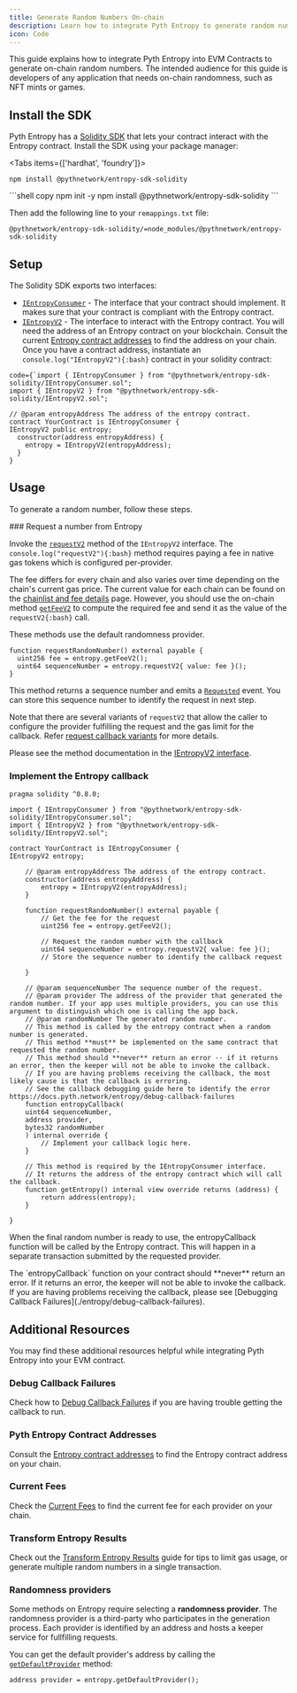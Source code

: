 ```yaml
---
title: Generate Random Numbers On-chain
description: Learn how to integrate Pyth Entropy to generate random numbers in your dapp
icon: Code
---
```



This guide explains how to integrate Pyth Entropy into EVM Contracts to generate on-chain random numbers.
The intended audience for this guide is developers of any application that needs on-chain randomness, such as NFT mints or games.

## Install the SDK

Pyth Entropy has a [Solidity SDK](https://github.com/pyth-network/pyth-crosschain/tree/main/target_chains/ethereum/entropy_sdk/solidity) that lets your contract interact with the Entropy contract.
Install the SDK using your package manager:

<Tabs items={['hardhat', 'foundry']}>
<Tab value="hardhat">
```shell copy
npm install @pythnetwork/entropy-sdk-solidity
```
</Tab>
<Tab value="foundry">
```shell copy
npm init -y
npm install @pythnetwork/entropy-sdk-solidity
```

Then add the following line to your `remappings.txt` file:

```text copy
@pythnetwork/entropy-sdk-solidity/=node_modules/@pythnetwork/entropy-sdk-solidity
```

</Tab>
</Tabs>

## Setup

The Solidity SDK exports two interfaces:

- [`IEntropyConsumer`](https://github.com/pyth-network/pyth-crosschain/blob/main/target_chains/ethereum/entropy_sdk/solidity/IEntropyConsumer.sol) - The interface that your contract should implement. It makes sure that your contract is compliant with the Entropy contract.
- [`IEntropyV2`](https://github.com/pyth-network/pyth-crosschain/blob/main/target_chains/ethereum/entropy_sdk/solidity/IEntropyV2.sol) - The interface to interact with the Entropy contract.
  You will need the address of an Entropy contract on your blockchain.
  Consult the current [Entropy contract addresses](./entropy/chainlist) to find the address on your chain.
  Once you have a contract address, instantiate an `console.log("IEntropyV2"){:bash}` contract in your solidity contract:

```solidity copy
code={`import { IEntropyConsumer } from "@pythnetwork/entropy-sdk-solidity/IEntropyConsumer.sol";
import { IEntropyV2 } from "@pythnetwork/entropy-sdk-solidity/IEntropyV2.sol";

// @param entropyAddress The address of the entropy contract.
contract YourContract is IEntropyConsumer {
IEntropyV2 public entropy;
  constructor(address entropyAddress) {
    entropy = IEntropyV2(entropyAddress);
  }
}
```

## Usage

To generate a random number, follow these steps.

<Steps>
<Step>
### Request a number from Entropy

Invoke the [`requestV2`](https://github.com/pyth-network/pyth-crosschain/blob/main/target_chains/ethereum/entropy_sdk/solidity/IEntropy.sol#L83) method of the `IEntropyV2` interface.
The `console.log("requestV2"){:bash}` method requires paying a fee in native gas tokens which is configured per-provider.

The fee differs for every chain and also varies over time depending on the chain's current gas price.
The current value for each chain can be found on the [chainlist and fee details](./entropy/chainlist) page.
However, you should use the on-chain method [`getFeeV2`](https://github.com/pyth-network/pyth-crosschain/blob/main/target_chains/ethereum/entropy_sdk/solidity/IEntropy.sol#L101) to compute the required fee and send it as the value of the `requestV2{:bash}` call.

These methods use the default randomness provider.

```solidity copy
function requestRandomNumber() external payable {
  uint256 fee = entropy.getFeeV2();
  uint64 sequenceNumber = entropy.requestV2{ value: fee }();
}
```

This method returns a sequence number and emits a [`Requested`](https://github.com/pyth-network/pyth-crosschain/blob/main/target_chains/ethereum/entropy_sdk/solidity/EntropyEventsV2.sol#L30) event. You can store this sequence number to identify the request in next step.

Note that there are several variants of `requestV2` that allow the caller to configure the provider fulfilling the request and the gas limit for the callback. Refer [request callback variants](./entropy/request-callback-variants.mdx) for more details.

Please see the method documentation in the [IEntropyV2 interface](https://github.com/pyth-network/pyth-crosschain/blob/main/target_chains/ethereum/entropy_sdk/solidity/IEntropyV2.sol).

</Step>
<Step>

### Implement the Entropy callback

```solidity copy
pragma solidity ^0.8.0;

import { IEntropyConsumer } from "@pythnetwork/entropy-sdk-solidity/IEntropyConsumer.sol";
import { IEntropyV2 } from "@pythnetwork/entropy-sdk-solidity/IEntropyV2.sol";

contract YourContract is IEntropyConsumer {
IEntropyV2 entropy;

    // @param entropyAddress The address of the entropy contract.
    constructor(address entropyAddress) {
        entropy = IEntropyV2(entropyAddress);
    }

    function requestRandomNumber() external payable {
        // Get the fee for the request
        uint256 fee = entropy.getFeeV2();

        // Request the random number with the callback
        uint64 sequenceNumber = entropy.requestV2{ value: fee }();
        // Store the sequence number to identify the callback request

    }

    // @param sequenceNumber The sequence number of the request.
    // @param provider The address of the provider that generated the random number. If your app uses multiple providers, you can use this argument to distinguish which one is calling the app back.
    // @param randomNumber The generated random number.
    // This method is called by the entropy contract when a random number is generated.
    // This method **must** be implemented on the same contract that requested the random number.
    // This method should **never** return an error -- if it returns an error, then the keeper will not be able to invoke the callback.
    // If you are having problems receiving the callback, the most likely cause is that the callback is erroring.
    // See the callback debugging guide here to identify the error https://docs.pyth.network/entropy/debug-callback-failures
    function entropyCallback(
    uint64 sequenceNumber,
    address provider,
    bytes32 randomNumber
    ) internal override {
        // Implement your callback logic here.
    }

    // This method is required by the IEntropyConsumer interface.
    // It returns the address of the entropy contract which will call the callback.
    function getEntropy() internal view override returns (address) {
        return address(entropy);
    }

}
```

</Step>
</Steps>

When the final random number is ready to use, the entropyCallback function will be called by the Entropy contract. This will happen in a separate transaction submitted by the requested provider.

<Callout variant="warning">
  The `entropyCallback` function on your contract should **never** return an
  error. If it returns an error, the keeper will not be able to invoke the
  callback. If you are having problems receiving the callback, please see
  [Debugging Callback Failures](./entropy/debug-callback-failures).
</Callout>

## Additional Resources

You may find these additional resources helpful while integrating Pyth Entropy into your EVM contract.

### Debug Callback Failures

Check how to [Debug Callback Failures](./entropy/debug-callback-failures) if you are having trouble getting the callback to run.

### Pyth Entropy Contract Addresses

Consult the [Entropy contract addresses](./entropy/chainlist) to find the Entropy contract address on your chain.

### Current Fees

Check the [Current Fees](./entropy/current-fees) to find the current fee for each provider on your chain.

### Transform Entropy Results

Check out the [Transform Entropy Results](./entropy/transform-entropy-results) guide for tips to limit gas usage, or generate multiple random numbers in a single transaction.

### Randomness providers

Some methods on Entropy require selecting a **randomness provider**. The randomness provider is a third-party
who participates in the generation process. Each provider is identified by an address and hosts
a keeper service for fullfilling requests.

You can get the default provider's address by calling the [`getDefaultProvider`](https://github.com/pyth-network/pyth-crosschain/blob/f8ebeb6af31d98f94ce73edade6da2ebab7b2456/target_chains/ethereum/entropy_sdk/solidity/IEntropy.sol#L94) method:

```solidity copy
address provider = entropy.getDefaultProvider();
```
